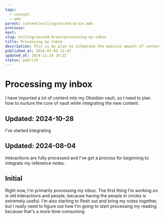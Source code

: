 ```yaml
---
tags:
  - concept
  - web
parent: content/writing/second-brain.mdx
previous: 
next: 
slug: writing/second-brain/processing-my-inbox
title: Processing my inbox
description: This is my plan to integrate the massive amount of content I have imported.
published_at: 2024-07-04 21:47
updated_at: 2024-11-24 16:22
status: publish
---
```

# Processing my inbox

I have imported a lot of content into my Obsidian vault, so I need to plan how to nurture the core of vault while integrating the new content.

## Updated: 2024-10-28

I've started integrating

## Updated: 2024-08-04

Interactions are fully processed and I've got a process for beginning to integrate my reference notes.

## Initial

Right now, I'm primarily processing my inbox. The first thing I'm working on is old interactions and people, because having the people in circles is extremely useful. I'm also starting to flesh out and bring my notes together, but I really need to figure out how I'm going to start processing my reading because that's a more time-consuming
